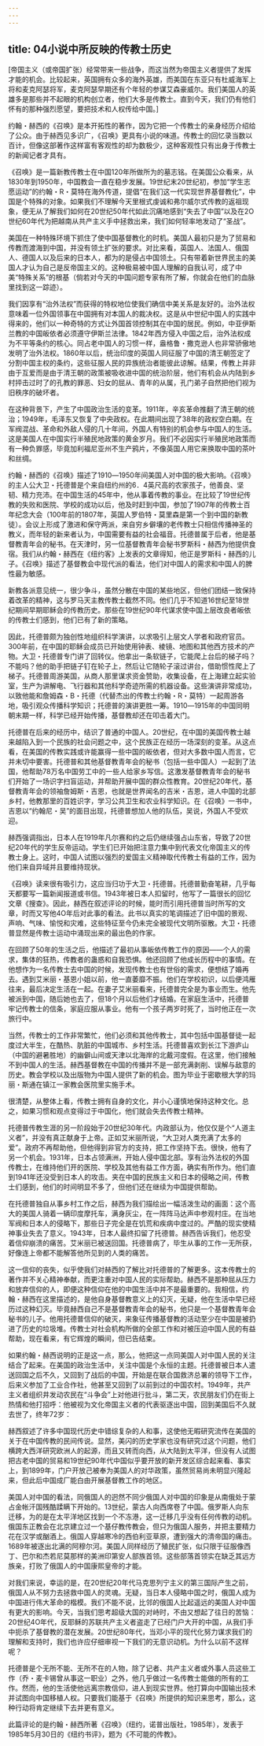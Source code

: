 ```yaml
---
---
---
```

title: 04小说中所反映的传教士历史
---



[帝国主义（或帝国扩张）经常带来一些战争，而这当然为帝国主义者提供了发挥才能的机会。比较起来，英国拥有众多的海外英雄，而美国在东亚只有杜威海军上将和麦克阿瑟将军，麦克阿瑟早期还有个年轻的参谋艾森豪威尔。我们美国人的英雄多是那些并不起眼的机构创立者，他们大多是传教士。直到今天，我们仍有他们怀有的那种强烈愿望，要把技术和人权传给中国。]

约翰・赫西的《召唤》是本开拓性的著作，因为它把一个传教士的亲身经历介绍给了公众。由于赫西见多识广，《召唤》更具有小说的味道。传教士的回忆录当数以百计，但像这部著作这样富有客观性的却为数极少，这种客观性只有出身于传教士的新闻记者才具有。

《召唤》是一篇新教传教士在中国120年所做所为的墓志铭。在美国公众看来，从1830年到1950年，中国教会一直在稳步发展。19世纪末20世纪初，参加“学生志愿运动”的约翰・R・莫特在海外传道，提倡“在我们这一代实现世界基督教化”，中国是个特殊的对象。如果我们不理解今天里根式虔诚和弗尔威尔式传教的返祖现象，便无从了解我们如何在20世纪50年代如此沉痛地感到“失去了中国”以及在2O世纪60年代为把越南从共产主义手中拯救出来，我们如何轻率地发动了“圣战”。

美国在一种特殊环境下抓住了使中国基督教化的时机。美国人最初只是为了贸易和传教而渡海到中国，并没有领土扩张的要求。对比来看，英国人、法国人、俄国人、德国人以及后来的日本人，都为的是侵占中国领土。只有带着新世界民主的美国人才认为自己是反帝国主义的。这种极易被中国人理解的自我认可，成了中美“特殊关系”的根基（倘若对今天的中国问题专家有所了解，你就会在他们的血脉里找到这一踪迹）。

我们因享有“治外法权”而获得的特权地位使我们确信中美关系是友好的。治外法权意味着一位外国领事在中国拥有对本国人的裁决权。这是从中世纪中国人的实践中得来的，他们以一种奇特的方式让外国首领控制其在中国的居民。例如，中亚伊斯兰教的中国皈依者必须遵守伊斯兰法律。1842年西方侵入中国之后，治外法权成为不平等条约的核心。同占老中国人的习惯一样，盎格鲁・撒克逊人也非常骄傲地发明了治外法权。1860年以后，统治印度的英国人同征服了中国的清王朝签定了分割中国主权的条约，这些征服人民的异族统治者能彼此谅解。结果，传教上并非由于互爱而是由于清王朝的政策被吸收进中国的统治阶层，他们有机会从内陆到乡村抨击过时了的孔教的罪恶、妇女的屈从、青年的从属，孔门弟子自然把他们视为旧秩序的破坏者。

在这种背景下，产生了中国政治生活的变革。1911年，辛亥革命推翻了清王朝的统治；1949年，毛泽东又恢复了中央政权。在此期间出现了38年的政权空白期。在军阀混战、革命和外敌人侵的几十年间，外国人有特别的机会参与中国人的生活。这是美国人在中国实行半殖民地政策的黄金岁月。我们不必因实行半殖民地政策而有一种负罪感，毕竟加利福尼亚州不生产鸦片，不像英国人用它来换取中国的茶叶和丝绸。

约翰・赫西的《召唤》描述了1910―1950年间美国人对中国的极大影响。《召唤》的主人公大卫・托德普是个来自纽约州的6．4英尺高的农家孩子，他善良、坚韧、精力充沛。在中国生活的45年中，他从事着传教的事业。在比较了19世纪传教的失败和医院、学校的成功以后，他及时赶到中国，参加了1907年的传教士百年纪念大会（100年前的1807年，英国人罗伯特・莫里森是第一个到中国的新教徒）。会议上形成了激进和保守两派，来自穷乡僻壤的老传教士只相信传播神圣的教义，而年轻的新来者认为，中国需要有益的社会福音。托德普属于后者，他是基督教青年会的秘书。在天津时，另一位基督教青年会秘书罗斯科・赫西为他提供食宿。我们从约翰・赫西在《纽约客》上发表的文章得知，他正是罗斯科・赫西的儿子。《召唤》描述了基督教会中现代派的看法，他们对中国人的需求和中国人的脾性最为敏感。

新教各派意见统一，很少争斗，虽然分散在中国的某些地区，但他们团结一致保持着改革的精神，这与罗马天主教传教士截然不同。他们几乎不知道16世纪至18世纪期间早期耶稣会的传教历史。那些在19世纪90年代谋求使中国上层改良者皈依的传教士们感到，他们已有了新的策略。

因此，托德普颇为独创性地组织科学演讲，以求吸引上层文人学者和政府官员。300年前，在中国的耶稣会成员已开始使用钟表、棱镜、地图和其他西方技术的产物。大卫・托德普专门讲了回转仪。他拿出一条软链子，它能爬上台后的梯子吗？不能吗？他的助手把链子钉在轮子上，然后让它随轮子滚过讲台，借助惯性爬上了梯子。托德普周游美国，从商人那里谋求资金赞助，收集设备，在上海建立起实验室，生产为讲解电、飞行器和其他科学奇迹所需的机器设备。这些演讲非常成功，以致他能和詹姆森・B・托德（代替杰出的传教士约翰・R・莫特）一起周游各地，吸引观众传播科学知识；托德普的演讲更胜一筹。1910―1915年的中国同明朝末期一样，科学已经开始传播，基督教却还在叩击着大门。

托德普在后来的经历中，结识了普通的中国人。20世纪，在中国的美国传教士越来越陷入到一个民族的社会问题之中，这个民族正在经历一场深刻的变革。从这点看，在美国的传教实践或许能赢得一些中国的皈依者，但对大多数中国人而言，它并未切中要害。托德普和其他基督教青年会的秘书（包括一些中国人）一起到了法国，他帮助78万名中国劳工中的一些人给家乡写信。这激发基督教青年会的秘书们开始了一场识字扫盲运动，并帮助开展中国的群众性教育。20世纪20年代，基督教青年会的领袖詹姆斯・吉恩，也就是世界闻名的吉米・吉恩，进人中国的北部乡村，他教那里的百姓识字，学习公共卫生和农业科学知识。在《召唤》一书中，吉恩以“约翰尼・吴”的面目出现，托德普想加人他的队伍，吴说，外国人不受欢迎。

赫西强调指出，日本人在1919年凡尔赛和约之后仍继续强占山东省，导致了20世纪20年代的学生反帝运动。学生们已开始把注意力集中到代表文化帝国主义的传教士身上。这时，中国人试图以强烈的爱国主义精神取代传教士有益的工作，因为他们来自异域并且要维持现状。

《召唤》读来很有吸引力，这应当归功于大卫・托德普。托德普勤奋笔耕，几乎每天都要写一篇新闻报道或书信。1943年被日本人扣留时，他写了一篇很长的回忆文章《搜查》。因此，赫西在叙述评论的时候，能时而引用托德普当时所写的文章，时而又写他4O年后对此事的看法。此书以真实的笔调描述了旧中国的景观、声响、气味、愉悦和灾难，这些特征至今仍未完全被现代文明所驱散。大卫・托德普显然是传教士运动中涌现出来的最出色的作家。

在回顾了50年的生活之后，他描述了最初从事皈依传教工作的原因――个人的需求，集体的狂热，传教者的蛊惑和自我恐惧。他还回顾了他成长历程中的事情。在他想作为一名传教士去中国的时候，发现传教士也有世俗的需求，便想结了婚再去。遇到艾米丽・基恩小姐以前，他一直萎靡不振。他们在学校初识，以后便鸿雁往来，最后决定生活在一起。在妻子艾米丽看来，托德普完全是为事业而生。他先被派到中国，随后她也去了，但18个月以后他们才结婚。在家庭生活中，托德普牢记传教士的信条，家庭应服从事业。他有一个孩子两岁时死了，当时他正在一次旅行中。



当然，传教士的工作非常繁忙，他们必须和其他传教士，其中包括中国基督徒一起度过大半生，在酷热、肮脏的中国城市、乡村生活。托德普喜欢到长江下游庐山（中国的避暑胜地）的幽僻山间或天津以北海岸的北戴河度假。在这里，他们接触不到中国人的生活。赫西基督教在中国的传播并不是一部充满剥削、误解与敌意的历史。教会学校以及出版物为中国人提供了新的机会。图为毕业于密歇根大学的玛丽・斯通在镇江一家教会医院里实施手术。

很清楚，从整体上看，传教士拥有自身的文化，并小心谨慎地保持这种文化。总之，如果习惯和观点变得过于中国化，他们就会失去传教士精神。

托德普传教生涯的另一阶段始于20世纪30年代。内政部认为，他仅仅是个“人道主义者”，并没有真正献身于上帝。正如艾米丽所说，“大卫对人类充满了太多的爱”。政府不再帮助他，但他得到非官方的支持，把工作坚持下去。很快，他有了另一个机会。1931年，日本占领满洲，开始人侵中国北部。享有治外法权的外国传教士，在维持他们开的医院、学校及其他有益工作方面，确实有所作为。他们直到1941年还没受到日本人的攻击。夹在中国的民族主义和日本的侵略之间，传教士们感到，他们的时间明显不多了，但他们还在继续为中国提供帮助。

在托德普独自从事乡村工作之后，赫西为我们描绘出一幅活泼生动的画面：这个高大的美国人骑着一辆印度摩托车，满身灰尘，在一阵阵马达声中参观村庄。在当地军阀和日本人的侵略下，那些日子完全是在饥荒和疾病中度过的。严酷的现实使精神事业失去了意义。1943年，日本人最终扣留了托德普。赫西告诉我们，他忍受着信仰崩溃的痛苦。艾米丽已被送回国。托德普病了，毕生从事的工作一无所获，好像连上帝都不能解答他所见到的人类的痛苦。

这一信仰的丧失，似乎使我们对赫西的了解比对托德普的了解更多。这本传教士的著作并不关心精神奉献，而更注重对中国人民的实际帮助。赫西不是那种屈从压力和放弃信仰的人，即便这种信仰在他的中国生活中并不是最重要的。我相信，约翰・赫西在这里描述的，是他自身基督教意义上的幻灭，无疑，他在生活中早已经历过这种幻灭。毕竟赫西自己不是基督教青年会的秘书，他只是一个基督教青年会秘书的儿子。他用托德普信仰的破灭，来象征传播基督教的活动至少在中国是被扔进了历史的垃圾堆。传教士对社会机构所做的全部工作和对被压迫中国人民的有益帮助，现在看来，有它辉煌的瞬间，但已告结束。

如果约翰・赫西说明的正是这一点，那么，他把这一点同美国人对中国人民的关注结合了起来。在美国的政治生活中，关注中国是个永恒的主题。托德普被日本人遣送回国之后不久，又回到了战后的中国，开始是在联合国救济总署的领导下工作，后来义参加了工业合作社，他甚至又回到了以前到过的中国农村。1949年，共产主义者组织井发动农民在“斗争会”上对他进行批斗，第二天，农民朋友们仍在街上热情和他打招呼：他被视为文化帝国主义者的代表驱逐出中国，回到美国后不久就去世了，终年72岁：

赫西叙述了许多中国现代历史中错综复杂的人和事，这使他无暇研究流传在美国的关于在中国传教的民间传说。显然，美闪的历史学家也没有研究过这个问题，他们横跨大西洋研究欧洲人的起源，而且又转而向西，从大陆到太平洋，但没有人试图把古老中国的贸易和19世纪90年代中国似乎要开放的新开发区综合起来看、事实上，到1899年，门户开放己被奉为美国人的对华政策，虽然贸易尚未明显兴隆起来，但此后中国成厂能白由开展基督教工作的地区。

美国人对中国的看法，同俄国人的迥然不同少俄国人对中国的印象是从南俄处于蒙占金帐汗国残酷蹂瞒下开始的。13世纪，蒙古人向西席卷了中国。俄罗斯人向东迁移，为的是在太平洋地区找到一个不冻港，这一迁移几乎没有任何传教的动机。俄国东正教会在北京建立过一个基仔教传教会，但只为俄国人服务，并把主要精力花在汉学或酗酒上。俄国人穿越寒冷的西伯利亚草原，遭到强大的清帝国的痛击。1689年被逐出北满的阿穆尔河。美国人同样经历了殖民扩张，似只限于征服像西丁、巴尔和杰若尼莫那样的美洲印第安人部族首领。这些部落首领实在缺乏其远方族亲，打败了俄国人的中国康熙皇帝的才能。

对我们来说，幸运的是，在20世纪20年代马克思列宁主义的第三国际产生之前，俄国人从不努力去拯救中国人的灵魂。无疑，当日本人侵略中国之时，俄国人成为中国进行伟大革命的楷模。我们不能不说，比邻的俄国人比起遥远的美国人对中国有更大的影响。今天，当我们思考超级大国的对峙时，不由又想起了往日的苦恼：20世纪4O年代，反耶稣的苏联共产主义者盗走了已经门户大开的中国，从我们手中扼杀了基督教的潜在发展。20世纪80年代，当邓小平的现代化努力谋求我们的理解和支持时，我们也许应仔细审视一下我们的无意识动机。为什么以前不这样呢？

托德普是个无所不能、无所不在的人物，除了记者、共产主义者或外事人员这些工作（乔・麦卡锡曾从事这一职业）之外，他几乎做过一名传教士能做的所有的工作。然而，他的生活使他远离宗教信仰，进人到现实世界。他打算向中国输出技术并试图向中国移植人权。只要我们能基于《召唤》所提供的知识来思考，那么，这种行动将肯定继续下去并更有意义。

此篇评论的是约翰・赫西所著《召唤》（纽约，诺普出版社，1985年），发表于1985年5月30日的《纽约书评》，题为《不可能的传教》。